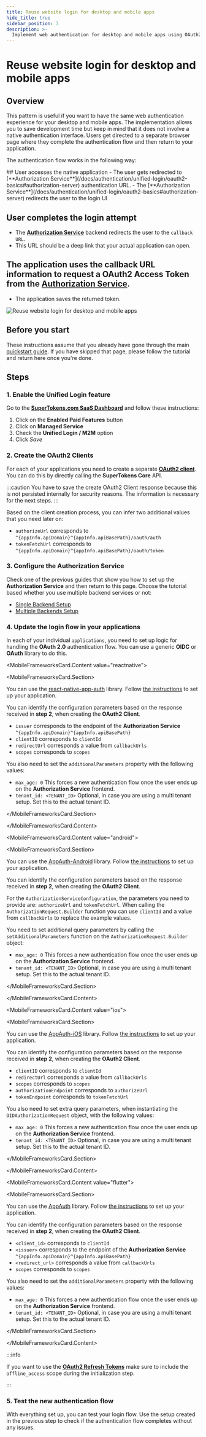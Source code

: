 ```yaml
---
title: Reuse website login for desktop and mobile apps
hide_title: true
sidebar_position: 3
description: >-
  Implement web authentication for desktop and mobile apps using OAuth2
---
```




# Reuse website login for desktop and mobile apps


## Overview

This pattern is useful if you want to have the same web authentication experience for your desktop and mobile apps.
The implementation allows you to save development time but keep in mind that it does not involve a native authentication interface.
Users get directed to a separate browser page where they complete the authentication flow and then return to your application.

The authentication flow works in the following way:


<Steps>
## User accesses the native application
 - The user gets redirected to [**Authorization Service**](/docs/authentication/unified-login/oauth2-basics#authorization-server) authentication URL.
 - The [**Authorization Service**](/docs/authentication/unified-login/oauth2-basics#authorization-server) redirects the user to the login UI

## User completes the login attempt 
 - The [**Authorization Service**](/docs/authentication/unified-login/oauth2-basics#authorization-server) backend redirects the user to the `callback URL`.
 - This URL should be a deep link that your actual application can open.

## The application uses the callback URL information to request a **OAuth2 Access Token** from the [**Authorization Service**](/docs/authentication/unified-login/oauth2-basics#authorization-server).
 - The application saves the returned token.
</Steps>

<img src="/img/oauth/reuse-web-ui-for-mobile.png" alt="Reuse website login for desktop and mobile apps"/>


## Before you start

<PaidFeatureCallout />

These instructions assume that you already have gone through the main [quickstart guide](/docs/quickstart/introduction).
If you have skipped that page, please follow the tutorial and return here once you're done.

## Steps

### 1. Enable the Unified Login feature

Go to the [**SuperTokens.com SaaS Dashboard**](https://supertokens.com) and follow these instructions:
1. Click on the **Enabled Paid Features** button
2. Click on **Managed Service**
3. Check the **Unified Login / M2M** option
4. Click *Save* 


### 2. Create the OAuth2 Clients


For each of your applications you need to create a separate [**OAuth2 client**](/docs/authentication/unified-login/oauth2-basics#client).
You can do this by directly calling the **SuperTokens Core** API.


<CreateOAuth2ClientRequest />

:::caution
You have to save the create OAuth2 Client response because this is not persisted internally for security reasons.
The information is necessary for the next steps. 
:::

Based on the client creation process, you can infer two additional values that you need later on:
- `authorizeUrl` corresponds to `^{appInfo.apiDomain}^{appInfo.apiBasePath}/oauth/auth`
- `tokenFetchUrl` corresponds to `^{appInfo.apiDomain}^{appInfo.apiBasePath}/oauth/token`

### 3. Configure the Authorization Service

Check one of the previous guides that show you how to set up the **Authorization Service** and then return to this page.
Choose the tutorial based whether you use multiple backend services or not:
- [Single Backend Setup](/docs/authentication/unified-login/quickstart-guides/multiple-frontends-with-a-single-backend#3-set-up-the-authorization-service-backend)
- [Multiple Backends Setup](/docs/authentication/unified-login/quickstart-guides/multiple-frontends-with-a-single-backend#3-set-up-the-authorization-service-backend)

### 4. Update the login flow in your applications

In each of your individual `applications`, you need to set up logic for handling the **OAuth 2.0** authentication flow.
You can use a generic **OIDC** or **OAuth** library to do this.

<MobileFrameworksCard>

<MobileFrameworksCard.Content value="reactnative">

<MobileFrameworksCard.Section>

You can use the [react-native-app-auth](https://commerce.nearform.com/open-source/react-native-app-auth/) library. 
Follow [the instructions](https://commerce.nearform.com/open-source/react-native-app-auth/docs/usage/config) to set up your application. 

You can identify the configuration parameters based on the response received in **step 2**, when creating the **OAuth2 Client**.

- `issuer` corresponds to the endpoint of the **Authorization Service** `^{appInfo.apiDomain}^{appInfo.apiBasePath}`
- `clientID` corresponds to `clientId`
- `redirectUrl` corresponds a value from `callbackUrls`
- `scopes` corresponds to `scopes` 

You also need to set the `additionalParameters` property with the following values:
- `max_age: 0` This forces a new authentication flow once the user ends up on the **Authorization Service** frontend.
- `tenant_id: <TENANT_ID>` Optional, in case you are using a multi tenant setup. Set this to the actual tenant ID.

</MobileFrameworksCard.Section>

</MobileFrameworksCard.Content>

<MobileFrameworksCard.Content value="android">

<MobileFrameworksCard.Section>

You can use the [AppAuth-Android](https://github.com/openid/AppAuth-Android) library. 
Follow [the instructions](https://github.com/openid/AppAuth-Android?tab=readme-ov-file#authorization-service-configuration) to set up your application. 

You can identify the configuration parameters based on the response received in **step 2**, when creating the **OAuth2 Client**.

For the `AuthorizationServiceConfiguration`, the parameters you need to provide are: `authorizeUrl` and `tokenFetchUrl`.
When calling the `AuthorizationRequest.Builder` function you can use `clientId` and a value from `callbackUrls` to replace the example values.

You need to set additional query parameters by calling the `setAdditionalParameters` function on the `AuthorizationRequest.Builder` object:
- `max_age: 0` This forces a new authentication flow once the user ends up on the **Authorization Service** frontend.
- `tenant_id: <TENANT_ID>` Optional, in case you are using a multi tenant setup. Set this to the actual tenant ID.

</MobileFrameworksCard.Section>

</MobileFrameworksCard.Content>

<MobileFrameworksCard.Content value="ios">

<MobileFrameworksCard.Section>

You can use the [AppAuth-iOS](https://github.com/openid/AppAuth-Android) library. 
Follow [the instructions](https://github.com/openid/AppAuth-iOS?tab=readme-ov-file#auth-flow) to set up your application. 

You can identify the configuration parameters based on the response received in **step 2**, when creating the **OAuth2 Client**.

- `clientID` corresponds to `clientId`
- `redirectUrl` corresponds a value from `callbackUrls`
- `scopes` corresponds to `scopes` 
- `authorizationEndpoint` corresponds to `authorizeUrl`
- `tokenEndpoint` corresponds to `tokenFetchUrl`

You also need to set extra query parameters, when instantiating the `OIDAuthorizationRequest` object, with the following values:
- `max_age: 0` This forces a new authentication flow once the user ends up on the **Authorization Service** frontend.
- `tenant_id: <TENANT_ID>` Optional, in case you are using a multi tenant setup. Set this to the actual tenant ID.

</MobileFrameworksCard.Section>

</MobileFrameworksCard.Content>

<MobileFrameworksCard.Content value="flutter"> 

<MobileFrameworksCard.Section>

You can use the [AppAuth](https://github.com/MaikuB/flutter_appauth) library. 
Follow [the instructions](https://github.com/MaikuB/flutter_appauth/tree/master/flutter_appauth) to set up your application. 

You can identify the configuration parameters based on the response received in **step 2**, when creating the **OAuth2 Client**.

- `<client_id>` corresponds to `clientId`
- `<issuer>` corresponds to the endpoint of the **Authorization Service** `^{appInfo.apiDomain}^{appInfo.apiBasePath}`
- `<redirect_url>` corresponds a value from `callbackUrls`
- `scopes` corresponds to `scopes` 

You also need to set the `additionalParameters` property with the following values:
- `max_age: 0` This forces a new authentication flow once the user ends up on the **Authorization Service** frontend.
- `tenant_id: <TENANT_ID>` Optional, in case you are using a multi tenant setup. Set this to the actual tenant ID.

</MobileFrameworksCard.Section>

</MobileFrameworksCard.Content>

</MobileFrameworksCard>

:::info

If you want to use the [**OAuth2 Refresh Tokens**](/docs/authentication/unified-login/oauth2-basics#oauth2-refresh-token) make sure to include the `offline_access` scope during the initialization step.

:::

### 5. Test the new authentication flow

With everything set up, you can test your login flow.
Use the setup created in the previous step to check if the authentication flow completes without any issues.
